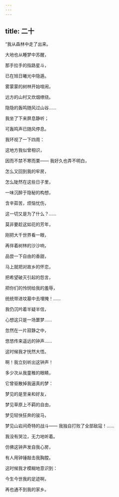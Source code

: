 ```yaml
---
---
---
```

title: 二十
---




“我从森林中走了出来。

大地也从睡梦中苏醒，

那手拉手的指路星斗，

已在旭日曦光中隐遁。

雾蒙蒙的树林开始喧闹，

远方的山村又炊烟缭绕。

隐隐的轰鸣随风过山谷……

我坐了下来屏息静听；

可轰鸣声已随风停息。

我环视了一下四周：

这地方我似曾相识，

因而不禁不寒而栗—— 我好久也弄不明白，

怎么又回到我的牢房，

怎么陡然在这些日子里，

一味沉醉于隐秘的构想，

含辛茹苦，烦恼忧伤，

这一切又是为了什么？……

莫非要趁这如花的芳年，

刚把大千世界看一眼，

再伴着树林的沙沙响，

品尝一下自由的香甜，

马上就把对故乡的怀恋，

把希望破灭引起的怨言，

把你们的怜悯给我的羞辱，

统统带进坟墓中去埋掩！……

我仍沉吟着半疑半信，

心想这只是一场噩梦……

忽然在一片寂静之中，

悠悠传来遥远的钟声……

这时候我才恍然大悟。

啊！我立刻听出这钟声！

多少次从我童稚的眼睛，

它曾驱散掉我逼真的梦：

梦见的是至亲和好友，

梦见草原上不羁的自由，

梦见轻快狂奔的骏马，

梦见山岩间奇特的战斗—— 我独自打败了全部敌寇！……

我没有哭泣，无力地听着。

仿佛这钟声发自我心房，

有人用钟锤敲击我胸膛。

这时候我才模糊地意识到：

今生今世我的足迹啊，

再也通不到我的家乡。